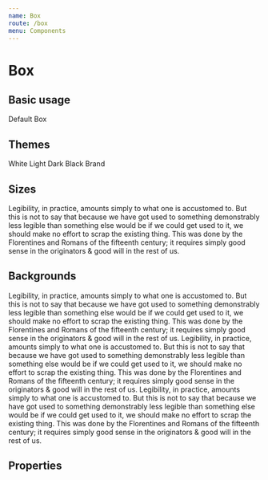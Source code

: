 ```yaml
---
name: Box
route: /box
menu: Components
---
```


# Box

## Basic usage

<Playground>
  <Box>
    <Text>Default Box</Text>
  </Box>
</Playground>

## Themes

<Box background="white">White</Box>
<Box background="light">Light</Box>
<Box background="dark">Dark</Box>
<Box background="black">Black</Box>
<Box background="brand">Brand</Box>

## Sizes

<Playground>
  <Box space="l">
    <Text>
      Legibility, in practice, amounts simply to what one is accustomed to. But
      this is not to say that because we have got used to something demonstrably
      less legible than something else would be if we could get used to it, we
      should make no effort to scrap the existing thing. This was done by the
      Florentines and Romans of the fifteenth century; it requires simply good
      sense in the originators & good will in the rest of us.
    </Text>
  </Box>
</Playground>

## Backgrounds

<Playground>
  <Box background="dark">
    <Text>
      Legibility, in practice, amounts simply to what one is accustomed to. But
      this is not to say that because we have got used to something demonstrably
      less legible than something else would be if we could get used to it, we
      should make no effort to scrap the existing thing. This was done by the
      Florentines and Romans of the fifteenth century; it requires simply good
      sense in the originators & good will in the rest of us.
    </Text>
  </Box>
  <Box background="neutral">
    <Text>
      Legibility, in practice, amounts simply to what one is accustomed to. But
      this is not to say that because we have got used to something demonstrably
      less legible than something else would be if we could get used to it, we
      should make no effort to scrap the existing thing. This was done by the
      Florentines and Romans of the fifteenth century; it requires simply good
      sense in the originators & good will in the rest of us.
    </Text>
  </Box>
  <Box background="neutralLight">
    <Text>
      Legibility, in practice, amounts simply to what one is accustomed to. But
      this is not to say that because we have got used to something demonstrably
      less legible than something else would be if we could get used to it, we
      should make no effort to scrap the existing thing. This was done by the
      Florentines and Romans of the fifteenth century; it requires simply good
      sense in the originators & good will in the rest of us.
    </Text>
  </Box>
</Playground>

## Properties
